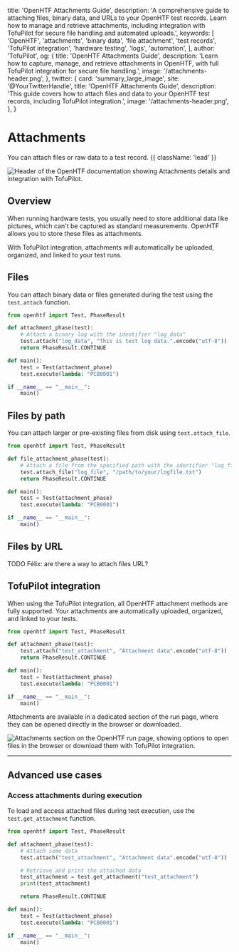   title: 'OpenHTF Attachments Guide',
  description:
    'A comprehensive guide to attaching files, binary data, and URLs to your OpenHTF test records. Learn how to manage and retrieve attachments, including integration with TofuPilot for secure file handling and automated uploads.',
  keywords: [
    'OpenHTF',
    'attachments',
    'binary data',
    'file attachment',
    'test records',
    'TofuPilot integration',
    'hardware testing',
    'logs',
    'automation',
  ],
  author: 'TofuPilot',
  og: {
    title: 'OpenHTF Attachments Guide',
    description:
      'Learn how to capture, manage, and retrieve attachments in OpenHTF, with full TofuPilot integration for secure file handling.',
    image: '/attachments-header.png',
  },
  twitter: {
    card: 'summary_large_image',
    site: '@YourTwitterHandle',
    title: 'OpenHTF Attachments Guide',
    description:
      'This guide covers how to attach files and data to your OpenHTF test records, including TofuPilot integration.',
    image: '/attachments-header.png',
  },
}

# Attachments

You can attach files or raw data to a test record. {{ className: 'lead' }}

<Image
  src="/attachments-header.png"
  alt="Header of the OpenHTF documentation showing Attachments details and integration with TofuPilot."
/>


## Overview

When running hardware tests, you usually need to store additional data like pictures, which can't be captured as standard measurements. OpenHTF allows you to store these files as attachments.

With TofuPilot integration, attachments will automatically be uploaded, organized, and linked to your test runs.

## Files

You can attach binary data or files generated during the test using the `test.attach` function.

```python {{ title: 'main.py' }}
from openhtf import Test, PhaseResult

def attachment_phase(test):
    # Attach a binary log with the identifier "log_data"
    test.attach("log_data", "This is test log data.".encode("utf-8"))
    return PhaseResult.CONTINUE

def main():
    test = Test(attachment_phase)
    test.execute(lambda: "PCB0001")

if __name__ == "__main__":
    main()
```

## Files by path

You can attach larger or pre-existing files from disk using `test.attach_file`.

```python {{ title: 'main.py' }}
from openhtf import Test, PhaseResult

def file_attachment_phase(test):
    # Attach a file from the specified path with the identifier "log_file"
    test.attach_file("log_file", "/path/to/your/logfile.txt")
    return PhaseResult.CONTINUE

def main():
    test = Test(attachment_phase)
    test.execute(lambda: "PCB0001")

if __name__ == "__main__":
    main()
```

## Files by URL

TODO Félix: are there a way to attach files URL?

## TofuPilot integration

When using the TofuPilot integration, all OpenHTF attachment methods are fully supported. Your attachments are automatically uploaded, organized, and linked to your tests.

```python {{ title: 'main.py' }}
from openhtf import Test, PhaseResult

def attachment_phase(test):
    test.attach("test_attachment", "Attachment data".encode("utf-8"))
    return PhaseResult.CONTINUE

def main():
    test = Test(attachment_phase)
    test.execute(lambda: "PCB0001")

if __name__ == "__main__":
    main()
```

Attachments are available in a dedicated section of the run page, where they can be opened directly in the browser or downloaded.

<Image
  src="/attachments-page-run.png"
  alt="Attachments section on the OpenHTF run page, showing options to open files in the browser or download them with TofuPilot integration."
/>

---

## Advanced use cases

### Access attachments during execution

To load and access attached files during test execution, use the `test.get_attachment` function.

```python {{ title: 'main.py' }}
from openhtf import Test, PhaseResult

def attachment_phase(test):
    # Attach some data
    test.attach("test_attachment", "Attachment data".encode("utf-8"))

    # Retrieve and print the attached data
    test_attachment = test.get_attachment("test_attachment")
    print(test_attachment)

    return PhaseResult.CONTINUE

def main():
    test = Test(attachment_phase)
    test.execute(lambda: "PCB0001")

if __name__ == "__main__":
    main()
```
